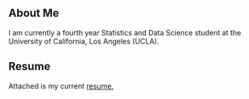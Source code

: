 
## About Me

I am currently a fourth year Statistics and Data Science student at the University of California, Los Angeles (UCLA).

## Resume

Attached is my current [resume.](Suraj_resume_website.pdf "Resume")